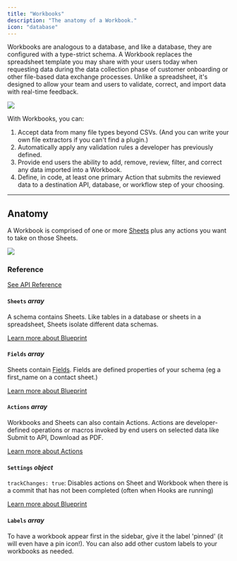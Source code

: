 ```yaml
---
title: "Workbooks"
description: "The anatomy of a Workbook."
icon: "database"
---
```


Workbooks are analogous to a database, and like a database, they are configured with a type-strict schema.
A Workbook replaces the spreadsheet template you may share
with your users today when requesting data during the data collection phase
of customer onboarding or other file-based data exchange processes. Unlike a spreadsheet,
it's designed to allow your team and users to validate, correct, and import data with real-time feedback.

<img src="../images/quickstart/workbook.png" caption="The Flatfile Workbook" />

With Workbooks, you can:

1. Accept data from many file types beyond CSVs. (And you can write your own file extractors if you can't find a plugin.)
2. Automatically apply any validation rules a developer has previously defined.
3. Provide end users the ability to add, remove, review, filter, and correct any data imported into a Workbook.
4. Define, in code, at least one primary Action that submits the reviewed data to a destination API, database, or workflow step of your choosing.

---

## Anatomy

A Workbook is comprised of one or more <Tooltip tip="A collection of fields...">[Sheets](../blueprint/overview#terms)</Tooltip> plus any actions you want to take on those Sheets.

<img
  src="../images/concepts/workbook_anatomy.png"
  caption="The anatomy of a Workbook"
/>

### Reference

[See API Reference](https://flatfile.stoplight.io/docs/api/1a7c2b8c1d306-create-a-workbook)

#### `Sheets` _array_

A schema contains Sheets. Like tables in a database or sheets in a spreadsheet, Sheets isolate different data schemas.

[Learn more about Blueprint](../blueprint)

#### `Fields` _array_

Sheets contain <Tooltip tip="Describes an attribute of the entity...">[Fields](../blueprint/overview#terms)</Tooltip>. Fields are defined properties of your schema (eg a first_name on a contact sheet.)

[Learn more about Blueprint](../blueprint)

#### `Actions` _array_

Workbooks and Sheets can also contain Actions. Actions are developer-defined operations or macros invoked by end users on selected data like Submit to API, Download as PDF.

[Learn more about Actions](../guides/actions)

#### `Settings` _object_
`trackChanges: true`: Disables actions on Sheet and Workbook when there is a
commit that has not been completed (often when Hooks are running)

[Learn more about Blueprint](../blueprint)

#### `Labels` _array_
To have a workbook appear first in the sidebar, give it the label 'pinned' (it will even have a pin icon!). You can also add other custom labels to your workbooks as needed.
